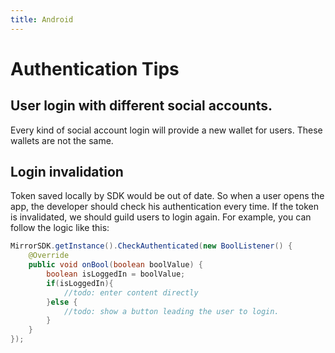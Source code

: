 ```yaml
---
title: Android
---
```


# Authentication Tips

## User login with different social accounts.

Every kind of social account login will provide a new wallet for users. These wallets are not the same.

## Login invalidation

Token saved locally by SDK would be out of date. So when a user opens the app, the developer should check his authentication every time. If the token is invalidated, we should guild users to login again.
For example, you can follow the logic like this:

```java
MirrorSDK.getInstance().CheckAuthenticated(new BoolListener() {
    @Override
    public void onBool(boolean boolValue) {
        boolean isLoggedIn = boolValue;
        if(isLoggedIn){
            //todo: enter content directly
        }else {
            //todo: show a button leading the user to login.
        }
    }
});
```